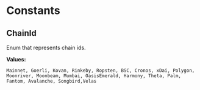 # Constants

## ChainId

Enum that represents chain ids.

**Values:**

``Mainnet, Goerli, Kovan, Rinkeby, Ropsten, BSC, Cronos, xDai, Polygon, Moonriver, Moonbeam, Mumbai, OasisEmerald, Harmony, Theta, Palm, Fantom, Avalanche, Songbird,Velas``
